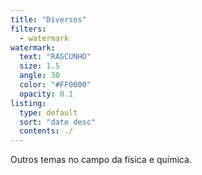 ```yaml
---
title: "Diversos"
filters:
  - watermark
watermark:
  text: "RASCUNHO"
  size: 1.5
  angle: 30
  color: "#FF0000"
  opacity: 0.1
listing:
  type: default
  sort: "date desc"
  contents: ./
---
```


Outros temas no campo da física e química.
